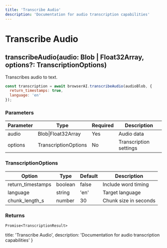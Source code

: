 ```yaml
---
title: 'Transcribe Audio'
description: 'Documentation for audio transcription capabilities'
---
```


# Transcribe Audio

## transcribeAudio(audio: Blob | Float32Array, options?: TranscriptionOptions)

Transcribes audio to text.

```javascript copy
const transcription = await browserAI.transcribeAudio(audioBlob, {
  return_timestamps: true,
  language: 'en'
});
```

### Parameters

| Parameter | Type | Required | Description |
|-----------|------|----------|-------------|
| audio | Blob\|Float32Array | Yes | Audio data |
| options | TranscriptionOptions | No | Transcription settings |

### TranscriptionOptions

| Option | Type | Default | Description |
|--------|------|---------|-------------|
| return_timestamps | boolean | false | Include word timing |
| language | string | 'en' | Target language |
| chunk_length_s | number | 30 | Chunk size in seconds |

### Returns
`Promise<TranscriptionResult>`

  title: 'Transcribe Audio',
  description: 'Documentation for audio transcription capabilities'
}